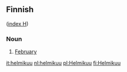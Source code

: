 ==Finnish==
([[Wiktionary:Finnish_index_h|index H]])

===Noun===

# [[February]]

[[it:helmikuu]]
[[nl:helmikuu]]
[[pl:Helmikuu]]
[[fi:Helmikuu]]